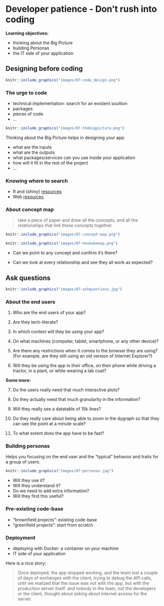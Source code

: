 # Developer patience - Don't rush into coding

**Learning objectives:**

- thinking about the Big Picture
- building Personas
- the IT side of your application

## Designing before coding

```r
knitr::include_graphics("images/07-code_design.png")
```


### The urge to code

- technical implementation: search for an existent soultion
- packages
- pieces of code
- ...

```r
knitr::include_graphics("images/07-thebigpicture.png")
```

Thinking about the Big Picture helps in designing your app:

- what are the inputs
- what are the outputs
- what packages/services can you use inside your application
- how will it fit in the rest of the project
- ...

### Knowing where to search

- R and {shiny} [resources](https://engineering-shiny.org/dont-rush-into-coding.html) 
- Web [resources](https://engineering-shiny.org/dont-rush-into-coding.html) 

### About concept map

> take a piece of paper and draw all the concepts, and all the relationships that link these concepts together.

```r
knitr::include_graphics("images/07-concept-map.png")
```

```r
knitr::include_graphics("images/07-hexmakemap.png")
```

- Can we point to any concept and confirm it’s there?

- Can we look at every relationship and see they all work as expected?

## Ask questions


```r
knitr::include_graphics("images/07-askquestions.jpg")
```


### About the end users

1. Who are the end users of your app?

2. Are they tech-literate?

3. In which context will they be using your app?

4. On what machines (computer, tablet, smartphone, or any other device)?

5. Are there any restrictions when it comes to the browser they are using? (For example, are they still using an old version of Internet Explorer?)

6. Will they be using the app in their office, on their phone while driving a tractor, in a plant, or while wearing a lab coat?

**Some more:**

7. Do the users really need that much interactive plots? 

8. Do they actually need that much granularity in the information? 

9. Will they really see a datatable of 15k lines? 

10. Do they really care about being able to zoom in the dygraph so that they can see the point at a minute scale? 

11. To what extent does the app have to be fast?


### Building personas

Helps you focusing on the end user and the “typical” behavior and traits for a group of users.

```r
knitr::include_graphics("images/07-personas.jpg")
```

- Will they use it? 
- Will they understand it? 
- Do we need to add extra information? 
- Will they find this useful?


### Pre-existing code-base

- “brownfield projects”: existing code-base
- “greenfield projects”: start from scratch

### Deployment

- deploying with Docker: a container on your machine
- IT side of your application

Here is a nice story:

> Once deployed, the app stopped working, and the team lost a couple of days of exchanges with the client, trying to debug the API calls, until we realized that the issue was not with the app, but with the production server itself: and nobody in the team, not the developers or the client, thought about asking about internet access for the server.
















